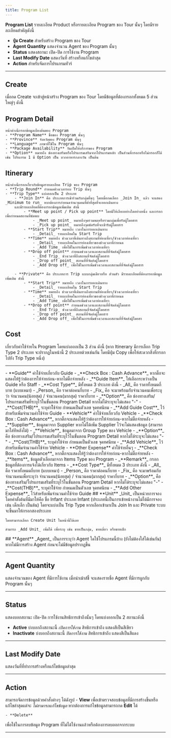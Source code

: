 ```yaml
---
title: Program List
---
```


**Program List** รายละเอียด Product หรือรายละเอียด Program ของ Tour นั้นๆ โดยมีรายละเอียดสำคัญดังนี้
- **ปุ่ม Create** สำหรับสร้าง Program ของ Tour 
- **Agent Quantity** แสดงจำนวน Agent ของ Program นั้นๆ
- **Status** แสดงสถานะ เปิด-ปิด การใช้งาน Program
- **Last Modify Date** แสดงวันที่ สร้างหรือแก้ไขล่าสุด
- **Action** สำหรับจัดการโปรแกรมทัวร์

---

## **Create**
เมื่อกด Create จะเข้าสู่หน้าสร้าง Program ของ Tour โดยมีข้อมูลที่ต้องกรอกทั้งหมด 5 ส่วนใหญ่ๆ ดังนี้


<Tabs className="unique-tabs">

<TabItem value="Program Detail">

## **Program Detail** 
    หน้าต่างนี้กรอกข้อมูลเบื้องต้นของ Program
    - **Program Name** ชื่อของ Program นั้นๆ
    - **Province** จังหวัดของ Program นั้นๆ
    - **Language** ภาษาที่ใช้ใน Program นั้นๆ
    - **Package Availability** วันเปิดให้บริการของ Program
    - **Option** หมายถึง ช่องทางเสริมหรือโปรแกรมเสริมจากโปรแกรมหลัก เป็นส่วนที่กรอกหรือไม่กรอกก็ได้ เช่น โปรแกรม 1 มี Option เป็น บวกอาหารกลางวัน เป็นต้น

    
</TabItem>

  <TabItem value="Itinerary">
  
## **Itinerary** 
    หน้าต่างนี้กรอกเกี่ยวกับข้อมูลรายละเอียด Trip ของ Program
    - **Trip Round** กำหนดช่วงเวลารอบ Trip นั้นๆ
    - **Trip Type** แบ่งออกเป็น 2 ประเภท
        - **Join In** คือ ประเภทการเข้าร่วมกับกลุ่มอื่นๆ โดยเมื่อกดเลือก _Join In_ แล้ว จะแสดง _Minimum to run_ หากต้องการกำหนดจำนวนคนที่ต่ำที่สุดที่จะออกเดินทาง
        และมีรายละเอียดที่ต้องกรอกข้อมูลเพิ่มเติม ดังนี้
            - **Meet up point / Pick up point** โดยมีให้เลือกอย่างใดอย่างหนึ่ง และกรอกเพื่อกำหนดสถานที่นัดพบ
                - _Meet up point_ หมายถึงจุดรวมพลหรือรวมกลุ่มเพื่อรับผู้โดยสาร
                - _Pick up point_ หมายถึงจุดนัดรับที่จะเข้ารับผู้โดยสาร
            - **Start Trip** หมายถึง เวลาในการออกเดินทาง
                - _Detail_ รายละเอียดใน Start Trip
            - **Time** หมายถึง ช่วงเวลาที่เดินทางถึงสถานที่ท่องเที่ยว/ช่วงเวลาท่องเที่ยว
                - _Detail_ รายละเอียดในการท่องเที่ยวของช่วงเวลาที่กำหนด
                - _Add Time_ เพื่อใช้ในการเพิ่มช่วงเวลาท่องเที่ยว
            - **Drop off point** กำหนดช่วงเวลาและสถานที่ที่จัดส่งผู้โดยสาร
                - _End Trip_ ช่วงเวลาที่ถึงสถานที่จัดส่งผู้โดยสาร
                - _Drop off point_ สถานที่ที่จัดส่งผู้โดยสาร
                - _Add Drop off_ เพื่อใช้ในการเพิ่มช่วงเวลาและสถานที่ที่จัดส่งผู้โดยสาร
            
        - **Private** คือ ประเภทการ Trip แบบกลุ่มเดียวหรือ ส่วนตัว มีรายละเอียดที่ต้องกรอกข้อมูลเพิ่มเติม ดังนี้
            - **Start Trip** หมายถึง เวลาในการออกเดินทาง
                - _Detail_ รายละเอียดใน Start Trip
            - **Time** หมายถึง ช่วงเวลาที่เดินทางถึงสถานที่ท่องเที่ยว/ช่วงเวลาท่องเที่ยว
                - _Detail_ รายละเอียดในการท่องเที่ยวของช่วงเวลาที่กำหนด
                - _Add Time_ เพื่อใช้ในการเพิ่มช่วงเวลาท่องเที่ยว
            - **Drop off point** กำหนดช่วงเวลาและสถานที่ที่จัดส่งผู้โดยสาร
                - _End Trip_ ช่วงเวลาที่ถึงสถานที่จัดส่งผู้โดยสาร
                - _Drop off point_ สถานที่ที่จัดส่งผู้โดยสาร
                - _Add Drop off_ เพื่อใช้ในการเพิ่มช่วงเวลาและสถานที่ที่จัดส่งผู้โดยสา
</TabItem>

  <TabItem value="Cost">
  
 ## **Cost** 
เกี่ยวกับค่าใช้จ่ายใน Program โดยแบ่งออกเป็น 3 ส่วน ดังนี้ (หาก Itinerary มีการเลือก Trip Type 2 ประเภท จะปรากฏในหน้านี้ 2 ประเภทด้วยเช่นกัน โดยมีปุ่ม Copy เพื่อให้สะดวกสิ่งที่กรอกไปยัง Trip Type หนึ่ง)

---
<Tabs>
  <TabItem value="Guide" label="Guide" default>
    - **Guide** ค่าใช้จ่ายเกี่ยวกับ Guide
            - _**Check Box : Cash Advance**_ หากติ๊กจะแสดงให้รู้ว่าต้องการให้จ่ายก่อน-หากไม่ติ๊กจ่ายหลัง
            - _**Guide Item**_ ให้เลือกระหว่างเป็น Guide หรือ Staff
            - _**Cost Type**_ มีทั้งหมด 3 ประเภท ดังนี้
                - _All_ คือ ราคาทั้งหมดกี่บาท (แบบเหมา)
                - _Person_ คือ ราคาต่อคนกี่บาท
                - _Fix_ คือ จะมาพร้อมกับจำนวนคนเพื่อระบุว่า จำนวนคน(น้อยสุด) / จำนวนคน(มากสุด) ราคากี่บาท
            - _**Option**_ คือ ช่องทางเสริม/โปรแกรมเสริมที่ระบุไว้ในขั้นตอน Program Detail หากไม่ได้ระบุจะไม่แสดง "-" 
            - _**Cost(THB)**_ ระบุค่าใ้ช้จ่าย กำหนดเป็นตัวเลข จุดทศนิยม
            - _**Add Guide Cost**_ ไว้สำหรับเพิ่มจำนวนค่าใช้จ่าย Guide
  </TabItem>
  <TabItem value="Vehicle" label="Vehicle">
    - **Vehicle** ค่าใช้จ่ายเกี่ยวกับ Vehicle
            - _**Check Box : Cash Advance**_ หากติ๊กจะแสดงให้รู้ว่าต้องการให้จ่ายก่อน-หากไม่ติ๊กจ่ายหลัง
            - _**Supplier**_ ข้อมูลมาจาก Supplier หากไม่่ได้เพิ่ม Supplier ไว้จะไม่แสดงข้อมูล (สามารถมาใส่ทีหลังได้)
            - _**Vehicle**_ ข้อมูลมาจาก Group Type ของ Vehicle
            - _**Option**_ คือ ช่องทางเสริม/โปรแกรมเสริมที่ระบุไว้ในขั้นตอน Program Detail หากไม่ได้ระบุจะไม่แสดง "-" 
            - _**Cost(THB)**_ ระบุค่าใ้ช้จ่าย กำหนดเป็นตัวเลข จุดทศนิยม
            - _**Add Vehicle**_ ไว้สำหรับเพิ่มจำนวนค่าใช้จ่าย Vehicle
  </TabItem>
  <TabItem value="OtherEx" label="Other Expense">
    - **Other Expense** ค่าใช้จ่ายอื่นๆ
            - _**Check Box : Cash Advance**_ หากติ๊กจะแสดงให้รู้ว่าต้องการให้จ่ายก่อน-หากไม่ติ๊กจ่ายหลัง
            - _**Items**_ ข้อมูลตัวเลือกมาจาก Items Type ของ Program
            - _**Remark**_ กรอกข้อมูลที่ต้องการแจ้งได้เกี่ยวกับ Items
            - _**Cost Type**_ มีทั้งหมด 3 ประเภท ดังนี้
                - _All_ คือ ราคาทั้งหมดกี่บาท (แบบเหมา)
                - _Person_ คือ ราคาต่อคนกี่บาท
                - _Fix_ คือ จะมาพร้อมกับจำนวนคนเพื่อระบุว่า จำนวนคน(น้อยสุด) / จำนวนคน(มากสุด) ราคากี่บาท
            - _**Option**_ คือ ช่องทางเสริม/โปรแกรมเสริมที่ระบุไว้ในขั้นตอน Program Detail หากไม่ได้ระบุจะไม่แสดง "-" 
            - _**Cost(THB)**_ ระบุค่าใ้ช้จ่าย กำหนดเป็นตัวเลข จุดทศนิยม
            - _**Add Other Expense**_ ไว้สำหรับเพิ่มจำนวนค่าใช้จ่าย Guide
  </TabItem>

</Tabs>
  </TabItem>
  <TabItem value="Unit">
## **Unit**
    _Unit_ เป็นหน่วยการจอง โดยค่าตั้งต้นที่มีมาให้คือ ชื่อ Infant ประเภท Infant (ประเภทนี้เป็นการเข้าหน้างานไม่ได้มีการจอง เช่น เด็กเล็ก เป็นต้น)
    โดยจะแบ่งเป็น Trip Type หากเลือกเข้ามาเป็น Join In และ Private ระบบจะขึ้นมาให้กรอกสองประเภท 

    โดยสามารถเลือก Create Unit ในหน้านี้ได้เลย
    
    สามารถ _Add Unit_ เพิ่มได้ เพื่อระบุ เช่น ขายเป็นกลุ่ม, ขายเดี่ยว หรือขายเด็ก 
  </TabItem>
  <TabItem value="Agent">
## **Agent**
    _Agent_ เป็นการระบุว่า Agent ใดใช้โปรแกรมนี้บ้าง (ยังไม่ต้องใส่ได้เช่นกัน) หากไม่มีการสร้าง Agent ก่อนจะไม่มีข้อมูลปรากฏขึ้น
  </TabItem>
</Tabs>

---

## **Agent Quantity**
แสดงจำนวนของ Agent ที่มีการใช้งาน เมื่อนำเม้าส์ชี้ จะแสดงรายชื่อ Agent ที่มีการผูกกับ Program นั้นๆ

---

## **Status**
แสดงบอกสถานะ เปิด-ปิด การใช้งานสิทธิการเข้าถึงนั้นๆ โดยแบ่งออกเป็น 2 สถานะดังนี้
- **Active** บ่งบอกถึงสถานะนี้ _เปิดการใช้งาน_ สิทธิการเข้าถึง แสดงสีเป็นสีเขียว
- **Inactivate** บ่งบอกถึงสถานะนี้ _ปิดการใช้งาน_ สิทธิการเข้าถึง แสดงสีเป็นสีแดง

---

## **Last Modify Date**
แสดงวันที่ที่ทำการสร้างหรือแก้ไขข้อมูลล่าสุด

---

## **Action**
สามารถจัดการข้อมูลด้วยคำสั่งต่างๆ ได้ดังรูป
    - **View**
เพื่อเข้าตรวจสอบข้อมูลที่มีการสร้างขึ้นหรือแก้ไขล่าสุดแต่จะ _ไม่สามารถแก้ไขข้อมูล_  หากต้องการแก้ไขข้อมูลสามารถกด **Edit** ได้ 

    - **Delete**
เพื่อใช้ในการลบข้อมูล Program ที่ไม่ได้ใช้งานแล้วหรือต้องการลบออกจากระบบ   
        
---
        

